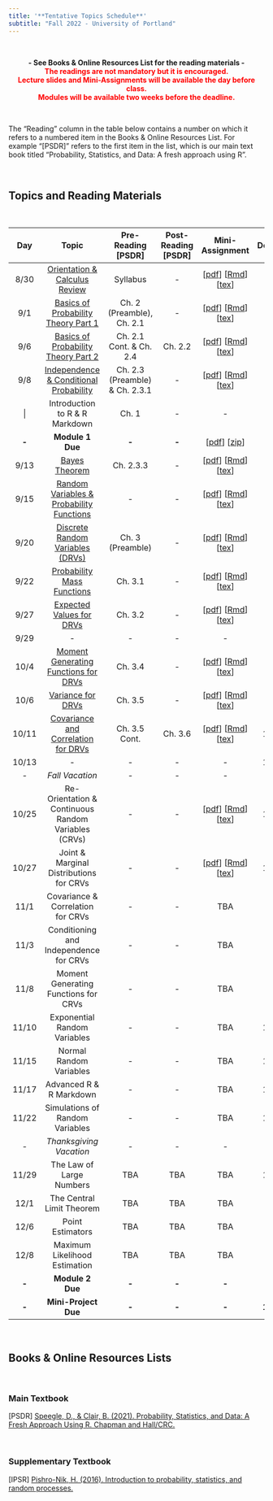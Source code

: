 ---
title: '**Tentative Topics Schedule**'
subtitle: "Fall 2022 - University of Portland"
---

<br>

<center>**- See Books & Online Resources List for the reading materials -**</center>
<center><span style="color:red">**The readings are not mandatory but it is encouraged.**</span></center>
<center><span style="color:red">**Lecture slides and Mini-Assignments will be available the day before class.**</span></center>
<center><span style="color:red">**Modules will be available two weeks before the deadline.**</span></center>

<br>

The "Reading" column in the table below contains a number on which it refers to a numbered item in the Books & Online Resources List. For example "[PSDR]" refers to the first item in the list, which is our main text book titled "Probability, Statistics, and Data: A fresh approach using R". 

<br>

## **Topics and Reading Materials**

<br>

| **Day** |                 **Topic**                 |      **Pre-Reading [PSDR]**     | **Post-Reading [PSDR]** | **Mini-Assignment** | **Deadline** |
|:-------:|:-----------------------------------------:|:-------------------------------:|:-----------------------:|:-------------------:|:------------:|
|   8/30  |       [Orientation \& Calculus Review](topics/20220830/orientation-and-calculus-review.html)      |             Syllabus            |            -            |         [[pdf](topics/20220830/ma-mth461a-20220830.pdf){target="_blank"}] [[Rmd](topics/20220830/ma-mth461a-20220830.Rmd){target="_blank"}] [[tex](topics/20220830/ma-mth461a-20220830.tex){target="_blank"}]         |     8/31     |
|   9/1   |    [Basics of Probability Theory Part 1](topics/20220901/basics-of-probability-theory-part-1.html)    |    Ch. 2 (Preamble), Ch. 2.1    |            -            |         [[pdf](topics/20220901/ma-mth461a-20220901.pdf){target="_blank"}] [[Rmd](topics/20220901/ma-mth461a-20220901.Rmd){target="_blank"}] [[tex](topics/20220901/ma-mth461a-20220901.tex){target="_blank"}]         |      9/1     |
|   9/6   |    [Basics of Probability Theory Part 2](topics/20220906/basics-of-probability-theory-part-2.html)    |     Ch. 2.1 Cont. \& Ch. 2.4    |         Ch. 2.2         |         [[pdf](topics/20220906/ma-mth461a-20220906.pdf){target="_blank"}] [[Rmd](topics/20220906/ma-mth461a-20220906.Rmd){target="_blank"}] [[tex](topics/20220906/ma-mth461a-20220906.tex){target="_blank"}]         |      9/6     |
|   9/8   |  [Independence \& Conditional Probability](topics/20220908/independence-and-conditional-probability.html)  | Ch. 2.3 (Preamble) \& Ch. 2.3.1 |            -            |         [[pdf](topics/20220908/ma-mth461a-20220908.pdf){target="_blank"}] [[Rmd](topics/20220908/ma-mth461a-20220908.Rmd){target="_blank"}] [[tex](topics/20220908/ma-mth461a-20220908.tex){target="_blank"}]         |      9/8     |
|    \|    |      Introduction to R \& R Markdown      |    Ch. 1                        |            -            |          -          |       -       |
|  **-**  |              **Module 1 Due**             |              **-**              |          **-**          |        [[pdf](modules/module-1/module-1-mth461-fall2022.pdf){target="_blank"}] [[zip](modules/module-1/module-1-mth461-fall2022.zip){target="_blank"}]        |    **9/13**   |
|   9/13  |               [Bayes Theorem](topics/20220913/bayes-theorem.html)               |            Ch. 2.3.3            |            -            |         [[pdf](topics/20220913/ma-mth461a-20220913.pdf){target="_blank"}] [[Rmd](topics/20220913/ma-mth461a-20220913.Rmd){target="_blank"}] [[tex](topics/20220913/ma-mth461a-20220913.tex){target="_blank"}]         |     9/13     |
|   9/15  | [Random Variables \& Probability Functions](topics/20220915/random-variables-and-probability-functions.html) |                -                |            -            |         [[pdf](topics/20220915/ma-mth461a-20220915.pdf){target="_blank"}] [[Rmd](topics/20220915/ma-mth461a-20220915.Rmd){target="_blank"}] [[tex](topics/20220915/ma-mth461a-20220915.tex){target="_blank"}]         |     9/15     |
|   9/20  |      [Discrete Random Variables (DRVs)](topics/20220920/discrete-random-variables.html)     |         Ch. 3 (Preamble)        |            -            |         [[pdf](topics/20220920/ma-mth461a-20220920.pdf){target="_blank"}] [[Rmd](topics/20220920/ma-mth461a-20220920.Rmd){target="_blank"}] [[tex](topics/20220920/ma-mth461a-20220920.tex){target="_blank"}]         |     9/20     |
|   9/22  |         [Probability Mass Functions](topics/20220922/probability-mass-functions.html)        |             Ch. 3.1             |            -            |         [[pdf](topics/20220922/ma-mth461a-20220922.pdf){target="_blank"}] [[Rmd](topics/20220922/ma-mth461a-20220922.Rmd){target="_blank"}] [[tex](topics/20220922/ma-mth461a-20220922.tex){target="_blank"}]         |     9/22     |
|   9/27  |          [Expected Values for DRVs](topics/20220927/expected-values-for-drvs.html)         |             Ch. 3.2             |            -            |         [[pdf](topics/20220927/ma-mth461a-20220927.pdf){target="_blank"}] [[Rmd](topics/20220927/ma-mth461a-20220927.Rmd){target="_blank"}] [[tex](topics/20220927/ma-mth461a-20220927.tex){target="_blank"}]         |     9/27     |
|   9/29  |        -        |             -             |            -            |         -         |     9/29     |
|   10/4  |         [Moment Generating Functions for DRVs](topics/20221004/moment-generating-functions-for-drvs.html)            |             Ch. 3.4             |            -            |         [[pdf](topics/20221004/ma-mth461a-20221004.pdf){target="_blank"}] [[Rmd](topics/20221004/ma-mth461a-20221004.Rmd){target="_blank"}] [[tex](topics/20221004/ma-mth461a-20221004.tex){target="_blank"}]         |     10/4     |
|   10/6  |     [Variance for DRVs](topics/20221006/variance-for-drvs.html)    |          Ch. 3.5          |            -            |         [[pdf](topics/20221006/ma-mth461a-20221006.pdf){target="_blank"}] [[Rmd](topics/20221006/ma-mth461a-20221006.Rmd){target="_blank"}] [[tex](topics/20221006/ma-mth461a-20221006.tex){target="_blank"}]         |     10/6     |
|  10/11  |         [Covariance and Correlation for DRVs](topics/20221011/covariance-and-correlation-for-drvs.html)         |            Ch. 3.5 Cont.            |            Ch. 3.6            |         [[pdf](topics/20221011/ma-mth461a-20221011.pdf){target="_blank"}] [[Rmd](topics/20221011/ma-mth461a-20221011.Rmd){target="_blank"}] [[tex](topics/20221011/ma-mth461a-20221011.tex){target="_blank"}]         |     10/11    |
|  10/13  |        -         |             -            |         -         |         -         |     10/13    |
|   _-_   |              _Fall Vacation_              |               _-_               |           _-_           |         _-_         |      _-_     |
|  10/25  |                   Re-Orientation \& Continuous Random Variables (CRVs)                 |                -                |            -            |          [[pdf](topics/20221025/ma-mth461a-20221025.pdf){target="_blank"}] [[Rmd](topics/20221025/ma-mth461a-20221025.Rmd){target="_blank"}] [[tex](topics/20221025/ma-mth461a-20221025.tex){target="_blank"}]          |       10/25      |
|  10/27  |     Joint \& Marginal Distributions for CRVs    |               -               |           -           |         [[pdf](topics/20221027/ma-mth461a-20221027.pdf){target="_blank"}] [[Rmd](topics/20221027/ma-mth461a-20221027.Rmd){target="_blank"}] [[tex](topics/20221027/ma-mth461a-20221027.tex){target="_blank"}]         |     10/27    |
|   11/1  |       Covariance \& Correlation for CRVs       |               -               |           -           |         TBA         |     11/1     |
|   11/3  |   Conditioning and Independence for CRVs    |               -               |           -           |         TBA         |     11/3     |
|   11/8  |  Moment Generating Functions for CRVs  |               -               |           -           |         TBA         |     11/8     |
|  11/10  |     Exponential Random Variables    |               -               |           -           |         TBA         |     11/10    |
|  11/15  |        Normal Random Variables       |               -               |           -           |         TBA         |     11/15    |
|  11/17  |          Advanced R \& R Markdown          |               -               |           -           |         TBA         |     11/17    |
|  11/22  |            Simulations of Random Variables           |               -               |           -           |         TBA         |     11/22    |
|   _-_   |          _Thanksgiving Vacation_          |               _-_               |           _-_           |         _-_         |      _-_     |
|  11/29  |          The Law of Large Numbers         |               TBA               |           TBA           |         TBA         |     11/29    |
|   12/1  |         The Central Limit Theorem         |               TBA               |           TBA           |         TBA         |     12/1     |
|   12/6  |              Point Estimators             |               TBA               |           TBA           |         TBA         |     12/6     |
|   12/8  |       Maximum Likelihood Estimation       |               TBA               |           TBA           |         TBA         |     12/8     |
|  **-**  |              **Module 2 Due**             |              **-**              |          **-**          |        **-**        |   **12/9**   |
|  **-**  |           **Mini-Project Due**          |              **-**              |          **-**          |        **-**        |   **12/15**  |

<br>

## **Books & Online Resources Lists**

<br>

### Main Textbook

[PSDR]   [Speegle, D., & Clair, B. (2021). Probability, Statistics, and Data: A Fresh Approach Using R. Chapman and Hall/CRC.](https://mathstat.slu.edu/~speegle/_book/){target="_blank"}

<br>

### Supplementary Textbook

[IPSR]   [Pishro-Nik, H. (2016). Introduction to probability, statistics, and random processes.](https://www.probabilitycourse.com/){target="_blank"}

<br>